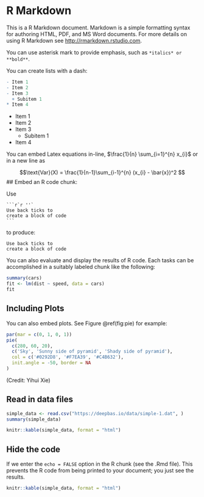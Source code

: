 
# R Markdown

This is a R Markdown document. Markdown is a simple formatting syntax for authoring HTML, PDF, and MS Word documents. For more details on using R Markdown see <http://rmarkdown.rstudio.com>.

You can use asterisk mark to provide emphasis, such as `*italics* or **bold**`.

You can create lists with a dash:

```r
- Item 1
- Item 2
- Item 3
  + Subitem 1
* Item 4
```

- Item 1
- Item 2
- Item 3
  + Subitem 1
* Item 4


You can embed Latex equations in-line, $\frac{1}{n} \sum_{i=1}^{n} x_{i}$ or in a new line as

$$\text{Var}(X) = \frac{1}{n-1}\sum_{i-1}^{n} (x_{i} - \bar{x})^2 $$
## Embed an R code chunk:

Use

````
```r`r ''`
Use back ticks to 
create a block of code
```
````

to produce:

```
Use back ticks to 
create a block of code
```

You can also evaluate and display the results of R code. Each tasks can be accomplished in a suitably labeled chunk like the following:

```r
summary(cars)
fit <- lm(dist ~ speed, data = cars)
fit
```


## Including Plots

You can also embed plots. See Figure \@ref(fig:pie) for example:

```r
par(mar = c(0, 1, 0, 1))
pie(
  c(280, 60, 20),
  c('Sky', 'Sunny side of pyramid', 'Shady side of pyramid'),
  col = c('#0292D8', '#F7EA39', '#C4B632'),
  init.angle = -50, border = NA
)
```

(Credit: Yihui Xie)

## Read in data files

```r
simple_data <- read.csv("https://deepbas.io/data/simple-1.dat", )
summary(simple_data) 
```


```r
knitr::kable(simple_data, format = "html")
```

## Hide the code

If we enter the `echo = FALSE` option in the R chunk (see the .Rmd file). This prevents the R code from being printed to your document; you just see the results.


```r
knitr::kable(simple_data, format = "html")
```

